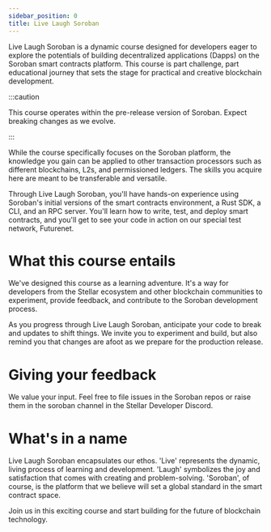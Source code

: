 ```yaml
---
sidebar_position: 0
title: Live Laugh Soroban
---
```


Live Laugh Soroban is a dynamic course designed for developers eager to explore the potentials of building decentralized applications (Dapps) on the Soroban smart contracts platform. This course is part challenge, part educational journey that sets the stage for practical and creative blockchain development.

:::caution

This course operates within the pre-release version of Soroban. Expect breaking changes as we evolve.

:::

While the course specifically focuses on the Soroban platform, the knowledge you gain can be applied to other transaction processors such as different blockchains, L2s, and permissioned ledgers. The skills you acquire here are meant to be transferable and versatile.

Through Live Laugh Soroban, you'll have hands-on experience using Soroban's initial versions of the smart contracts environment, a Rust SDK, a CLI, and an RPC server. You'll learn how to write, test, and deploy smart contracts, and you'll get to see your code in action on our special test network, Futurenet.

# What this course entails

We've designed this course as a learning adventure. It's a way for developers from the Stellar ecosystem and other blockchain communities to experiment, provide feedback, and contribute to the Soroban development process.

As you progress through Live Laugh Soroban, anticipate your code to break and updates to shift things. We invite you to experiment and build, but also remind you that changes are afoot as we prepare for the production release.

# Giving your feedback

We value your input. Feel free to file issues in the Soroban repos or raise them in the soroban channel in the Stellar Developer Discord.

# What's in a name

Live Laugh Soroban encapsulates our ethos. 'Live' represents the dynamic, living process of learning and development. 'Laugh' symbolizes the joy and satisfaction that comes with creating and problem-solving. 'Soroban', of course, is the platform that we believe will set a global standard in the smart contract space.

Join us in this exciting course and start building for the future of blockchain technology.

